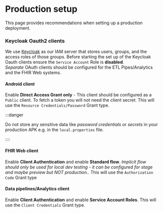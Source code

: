 # Production setup

This page provides recommendations when setting up a production deployment. 
 
### Keycloak Oauth2 clients

We use [Keycloak](https://www.keycloak.org/) as our IAM server that stores users, groups, and the access roles of those groups. Before starting the set up of the Keycloak Oauth clients ensure the `Service Account` Role is **disabled**.  
_Separate_ OAuth clients should be configured for the ETL Pipes/Analytics and the FHIR Web systems.


#### Android client
Enable **Direct Access Grant only** - This client should be configured as a `Public` client. To fetch a token you will not need the client secret. 
This will use the `Resource Credentials/Password` Grant type. 

:::danger

Do not store any sensitive data like _password credentials_ or _secrets_ in your production APK e.g. in the `local.properties` file.

::::

#### FHIR Web client
Enable **Client Authentication** and enable **Standard flow**. _Implicit flow should only be used for local dev testing - it can be configured for stage and maybe preview but NOT production._. 
This will use the `Authorization Code` Grant type

#### Data pipelines/Analytics client
Enable **Client Authentication** and enable **Service Account Roles**. 
This will use the `Client Credentials` Grant type.
